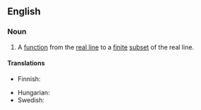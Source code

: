 ==English==
{{wikipedia}}

===Noun===
{{en-noun}}

# {{lb|en|mathematics}} A [[function]] from the [[real line]] to a [[finite]] [[subset]] of the real line.

====Translations====
{{trans-top|mathematical function}}
* Finnish: {{t|fi|askelfunktio}}
{{trans-mid}}
* Hungarian: {{t|hu|lépcsős függvény}}
* Swedish: {{t+|sv|stegfunktion|c}}
{{trans-bottom}}